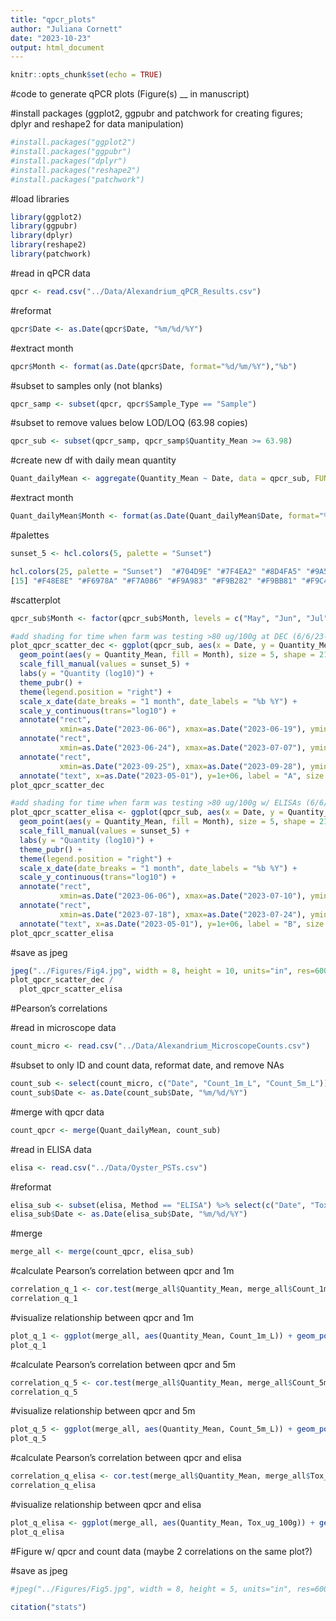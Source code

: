```yaml
---
title: "qpcr_plots"
author: "Juliana Cornett"
date: "2023-10-23"
output: html_document
---
```


```r
knitr::opts_chunk$set(echo = TRUE)
```

#code to generate qPCR plots (Figure(s) __ in manuscript)

#install packages (ggplot2, ggpubr and patchwork for creating figures; dplyr and reshape2 for data manipulation)

```r
#install.packages("ggplot2")
#install.packages("ggpubr")
#install.packages("dplyr")
#install.packages("reshape2")
#install.packages("patchwork")
```

#load libraries

```r
library(ggplot2)
library(ggpubr)
library(dplyr)
library(reshape2)
library(patchwork)
```

#read in qPCR data 

```r
qpcr <- read.csv("../Data/Alexandrium_qPCR_Results.csv")
```

#reformat

```r
qpcr$Date <- as.Date(qpcr$Date, "%m/%d/%Y")
```

#extract month 

```r
qpcr$Month <- format(as.Date(qpcr$Date, format="%d/%m/%Y"),"%b")
```

#subset to samples only (not blanks)

```r
qpcr_samp <- subset(qpcr, qpcr$Sample_Type == "Sample")
```

#subset to remove values below LOD/LOQ (63.98 copies)

```r
qpcr_sub <- subset(qpcr_samp, qpcr_samp$Quantity_Mean >= 63.98)
```

#create new df with daily mean quantity

```r
Quant_dailyMean <- aggregate(Quantity_Mean ~ Date, data = qpcr_sub, FUN = mean)
```

#extract month 

```r
Quant_dailyMean$Month <- format(as.Date(Quant_dailyMean$Date, format="%d/%m/%Y"),"%b")
```

#palettes

```r
sunset_5 <- hcl.colors(5, palette = "Sunset")
```

```r
hcl.colors(25, palette = "Sunset")  "#704D9E" "#7F4EA2" "#8D4FA5" "#9A51A7" "#A653A8" "#B156A9" "#BC5AA9" "#C65EA8" "#CF63A6" "#D868A3" "#E06EA0" "#E7759C" "#ED7C97" "#F18592"
[15] "#F48E8E" "#F6978A" "#F7A086" "#F9A983" "#F9B282" "#F9BB81" "#F9C483" "#F8CD86" "#F6D68A" "#F5DE91" "#F3E79A"
``` 

#scatterplot

```r
qpcr_sub$Month <- factor(qpcr_sub$Month, levels = c("May", "Jun", "Jul", "Aug", "Sep"))

#add shading for time when farm was testing >80 ug/100g at DEC (6/6/23-7/7/23; 9/25/23-9/28/23) 
plot_qpcr_scatter_dec <- ggplot(qpcr_sub, aes(x = Date, y = Quantity_Mean)) +
  geom_point(aes(y = Quantity_Mean, fill = Month), size = 5, shape = 21) + 
  scale_fill_manual(values = sunset_5) +
  labs(y = "Quantity (log10)") + 
  theme_pubr() +
  theme(legend.position = "right") +
  scale_x_date(date_breaks = "1 month", date_labels = "%b %Y") +
  scale_y_continuous(trans="log10") + 
  annotate("rect",
           xmin=as.Date("2023-06-06"), xmax=as.Date("2023-06-19"), ymin = 0, ymax=Inf, fill = "#704D9E", alpha=.25) + 
  annotate("rect",
           xmin=as.Date("2023-06-24"), xmax=as.Date("2023-07-07"), ymin = 0, ymax=Inf, fill = "#704D9E", alpha=.25) + 
  annotate("rect",
           xmin=as.Date("2023-09-25"), xmax=as.Date("2023-09-28"), ymin = 0, ymax=Inf, fill = "#704D9E", alpha=.25) +
  annotate("text", x=as.Date("2023-05-01"), y=1e+06, label = "A", size = 5)
plot_qpcr_scatter_dec

#add shading for time when farm was testing >80 ug/100g w/ ELISAs (6/6/23-7/10/23; 7/18/23-7/24/23)
plot_qpcr_scatter_elisa <- ggplot(qpcr_sub, aes(x = Date, y = Quantity_Mean)) +
  geom_point(aes(y = Quantity_Mean, fill = Month), size = 5, shape = 21) + 
  scale_fill_manual(values = sunset_5) +
  labs(y = "Quantity (log10)") + 
  theme_pubr() +
  theme(legend.position = "right") +
  scale_x_date(date_breaks = "1 month", date_labels = "%b %Y") +
  scale_y_continuous(trans="log10") + 
  annotate("rect",
           xmin=as.Date("2023-06-06"), xmax=as.Date("2023-07-10"), ymin = 0, ymax=Inf, fill = "#F6978A", alpha=.25) + 
  annotate("rect",
           xmin=as.Date("2023-07-18"), xmax=as.Date("2023-07-24"), ymin = 0, ymax=Inf, fill = "#F6978A", alpha=.25) + 
  annotate("text", x=as.Date("2023-05-01"), y=1e+06, label = "B", size = 5)
plot_qpcr_scatter_elisa

```

#save as jpeg

```r
jpeg("../Figures/Fig4.jpg", width = 8, height = 10, units="in", res=600)
plot_qpcr_scatter_dec /
  plot_qpcr_scatter_elisa
```

#Pearson's correlations

#read in microscope data

```r
count_micro <- read.csv("../Data/Alexandrium_MicroscopeCounts.csv")
```

#subset to only ID and count data, reformat date, and remove NAs

```r
count_sub <- select(count_micro, c("Date", "Count_1m_L", "Count_5m_L")) %>% na.omit()
count_sub$Date <- as.Date(count_sub$Date, "%m/%d/%Y")
```

#merge with qpcr data

```r
count_qpcr <- merge(Quant_dailyMean, count_sub)
```

#read in ELISA data

```r
elisa <- read.csv("../Data/Oyster_PSTs.csv")
```

#reformat 

```r
elisa_sub <- subset(elisa, Method == "ELISA") %>% select(c("Date", "Tox_ug_100g")) 
elisa_sub$Date <- as.Date(elisa_sub$Date, "%m/%d/%Y")
```

#merge

```r
merge_all <- merge(count_qpcr, elisa_sub)
```

#calculate Pearson's correlation between qpcr and 1m

```r
correlation_q_1 <- cor.test(merge_all$Quantity_Mean, merge_all$Count_1m_L, method = "pearson")
correlation_q_1
```

#visualize relationship between qpcr and 1m

```r
plot_q_1 <- ggplot(merge_all, aes(Quantity_Mean, Count_1m_L)) + geom_point() + geom_smooth(method = "lm") + theme_pubr()
plot_q_1
```

#calculate Pearson's correlation between qpcr and 5m

```r
correlation_q_5 <- cor.test(merge_all$Quantity_Mean, merge_all$Count_5m_L, method = "pearson")
correlation_q_5
```

#visualize relationship between qpcr and 5m

```r
plot_q_5 <- ggplot(merge_all, aes(Quantity_Mean, Count_5m_L)) + geom_point() + geom_smooth(method = "lm") + theme_pubr()
plot_q_5
```

#calculate Pearson's correlation between qpcr and elisa

```r
correlation_q_elisa <- cor.test(merge_all$Quantity_Mean, merge_all$Tox_ug_100g, method = "pearson")
correlation_q_elisa
```

#visualize relationship between qpcr and elisa

```r
plot_q_elisa <- ggplot(merge_all, aes(Quantity_Mean, Tox_ug_100g)) + geom_point() + geom_smooth(method = "lm") + theme_pubr()
plot_q_elisa
```

#Figure w/ qpcr and count data (maybe 2 correlations on the same plot?)

#save as jpeg

```r
#jpeg("../Figures/Fig5.jpg", width = 8, height = 5, units="in", res=600)
```

```r
citation("stats")
```

